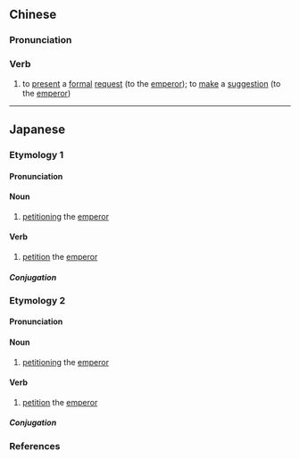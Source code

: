 {{also|奏请}}
==Chinese==
{{zh-forms|s=奏请}}

===Pronunciation===
{{zh-pron
|m=zòuqǐng
|cat=v
}}

===Verb===
{{zh-verb}}

# {{lb|zh|archaic}} to [[present]] a [[formal]] [[request]] (to the [[emperor]]); to [[make]] a [[suggestion]] (to the [[emperor]])

----

==Japanese==

===Etymology 1===
{{ja-kanjitab|そう|せい|yomi=o}}
{{der|sort=そうせい|ja|ltc|奏請}}

====Pronunciation====
{{ja-pron|yomi=kanon|そうせい|acc=0|acc_ref=DJR}}

====Noun====
{{ja-noun|そうせい|hhira=そうせい}}

# [[petition]]ing the [[emperor]]

====Verb====
{{ja-verb-suru|そうせい}}

# [[petition]] the [[emperor]]

=====Conjugation=====
{{ja-suru|そうせい}}

===Etymology 2===
{{ja-kanjitab|そう|しょう|yomi=o}}
{{der|sort=そうしょう|ja|ltc|奏請}}

====Pronunciation====
{{ja-pron|yomi=o|そうしょう|acc=0|acc_ref=DJR}}

====Noun====
{{ja-noun|そうしょう|hhira=そうしやう}}

# [[petition]]ing the [[emperor]]

====Verb====
{{ja-verb-suru|そうしょう|hhira=そうしやう}}

# [[petition]] the [[emperor]]

=====Conjugation=====
{{ja-suru|そうしょう}}

===References===
<references/>